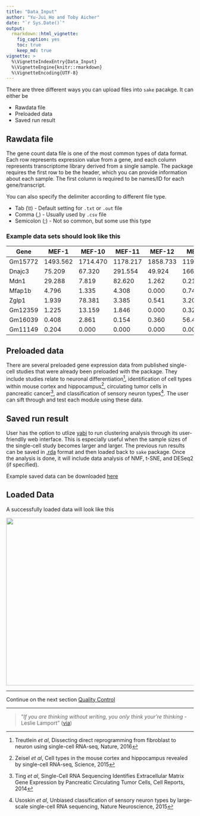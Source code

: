 ```yaml
---
title: "Data_Input"
author: "Yu-Jui Ho and Toby Aicher"
date: "`r Sys.Date()`"
output: 
  rmarkdown::html_vignette:
    fig_caption: yes
    toc: true
    keep_md: true
vignette: >
  %\VignetteIndexEntry{Data_Input}
  %\VignetteEngine{knitr::rmarkdown}
  %\VignetteEncoding{UTF-8}
---
```


There are three different ways you can upload files into `sake` pacakge. It can either be 

- Rawdata file 
- Preloaded data
- Saved run result

## Rawdata file

The gene count data file is one of the most common types of data format. Each row represents expression value from a gene, and each column represents transcriptome library derived from a single sample. The package requires the first row to be the header, which you can provide information about each sample. The first column is required to be names/ID for each gene/transcript. 

You can also specify the delimiter according to different file type.

- Tab (\\t) - Default setting for `.txt` or `.out` file
- Comma (,) - Usually used by `.csv` file
- Semicolon (;) - Not so common, but some use this type

### Example data sets should look like this

Gene    |MEF-1    |MEF-10   |MEF-11   |MEF-12   |MEF-2
--------|---------|---------|---------|---------|-----
Gm15772 |1493.562 |1714.470 |1178.217 |1858.733 |1199.904
Dnajc3  |75.209   |67.320   |291.554  |49.924   |166.867
Mdn1    |29.288   |7.819    |82.620   |1.262    |0.214
Mfap1b  |4.796    |1.335    |4.308    |0.000    |0.748
Zglp1   |1.939    |78.381   |3.385    |0.541    |3.205
Gm12359 |1.225    |13.159   |1.846    |0.000    |0.320
Gm16039 |0.408    |2.861    |0.154    |0.360    |56.406
Gm11149 |0.204    |0.000    |0.000    |0.000    |0.000

## Preloaded data

There are several preloaded gene expression data from published single-cell studies that were already been preloaded with the package. They include studies relate to neuronal differentiation^[Treutlein *et al*, Dissecting direct reprogramming from fibroblast to neuron using single-cell RNA-seq, Nature, 2016], identification of cell types within mouse cortex and hippocampus^[Zeisel *et al*, Cell types in the mouse cortex and hippocampus revealed by single-cell RNA-seq, Science, 2015], circulating tumor cells in pancreatic cancer^[Ting *et al*, Single-Cell RNA Sequencing Identifies Extracellular Matrix Gene Expression by Pancreatic Circulating Tumor Cells, Cell Reports, 2014], and classification of sensory neuron types^[Usoskin *et al*, Unbiased classification of sensory neuron types by large-scale single-cell RNA sequencing, Nature Neuroscience, 2015]. The user can sift through and test each module using these data.

## Saved run result

User has the option to utlize [yabi](https://demo.bsr.tools/yabi/login/?next=/yabi/) to run clustering analysis through its user-friendlly web interface. This is especially useful when the sample sizes of the single-cell study becomes larger and larger. The previous run results can be saved in [.rda](https://stat.ethz.ch/R-manual/R-devel/library/base/html/load.html) format and then loaded back to `sake` package. Once the analysis is done, it will include data analysis of NMF, t-SNE, and DESeq2 (if specified). 

Example saved data can be downloaded [here](../data/Ting.NMF5.rda)

## Loaded Data 

A successfully loaded data will look like this  

<img src="Figures/Ting/Upload_file.png" width="800px" height="450px" />

***

Continue on the next section [Quality Control](Quality_Control.Rmd)

*** 

> "*If you are thinking without writing, you only think your're thinking* - Leslie Lamport"
([via](https://www.youtube.com/watch?v=-4Yp3j_jk8Q))
